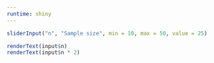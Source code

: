 ```yaml
---
runtime: shiny
---
```

```r
sliderInput("n", "Sample size", min = 10, max = 50, value = 25)
```

```r
renderText(input$n)
renderText(input$n * 2)
```
